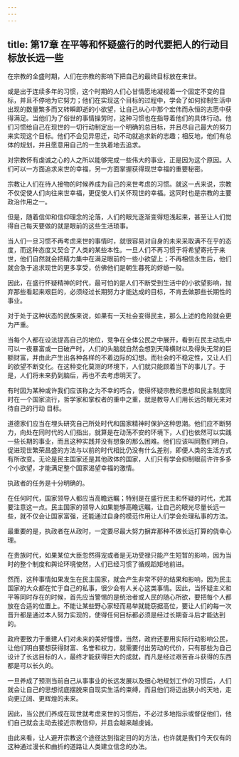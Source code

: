 ```yaml
---
---
---
```

title: 第17章 在平等和怀疑盛行的时代要把人的行动目标放长远一些
---

在宗教的全盛时期，人们在宗教的影响下把自己的最终目标放在来世。

或是出于连续多年的习惯，这个时期的人们心甘情愿地凝视着一个固定不变的目标，并且不停地为它努力；他们在实现这个目标的过程中，学会了如何抑制生活中出现的数量繁多而又转瞬即逝的小欲望，让自己从心中那个宏伟而永恒的志愿中获得满足。当他们为了俗世的事情操劳时，这种习惯也在指导着他们的具体行动。他们习惯给自己在现世的一切行动制定出一个明确的总目标，并且尽自己最大的努力来实现这个目标。他们不会见异思迁，动不动就追求新的志趣；相反地，他们有总体的规划，并且愿意用自己的一生执着地去追求。

对宗教怀有虔诚之心的人之所以能够完成一些伟大的事业，正是因为这个原因。人们可以一方面追求来世的幸福，另一方面掌握获得现世幸福的重要秘密。

宗教让人们在待人接物的时候养成为自己的来世考虑的习惯。就这一点来说，宗教不仅促使人们向往来世幸福，更促使人们关怀现世的幸福。这同时也是宗教的主要政治作用之一。

但是，随着信仰和信仰理念的沦落，人们的眼光逐渐变得短浅起来，甚至让人们觉得自己每天要做的就是眼前的这些生活琐事。

当人们一旦习惯不再考虑来世的事情时，就很容易对自身的未来采取满不在乎的态度，而这种态度又契合了人类的某些本性。一旦人们不再习惯于将希望寄托于来世，他们自然就会把精力集中在满足眼前的一些小欲望上；不再相信永生后，他们就会急于追求现世的更多享受，仿佛他们是朝生暮死的蜉蝣一般。

因此，在盛行怀疑精神的时代，最可怕的是人们不断受到生活中的小欲望影响，抛弃那些看起来艰巨的，必须经过长期努力才能达成的目标，不肯去做那些长期性的事业。

对于处于这种状态的民族来说，如果有一天社会变得民主，那么上述的危险就会更为严重。

当每个人都在设法提高自己的地位，竞争在全体公民之中展开，看到在民主动乱中可以一夜暴富或一日破产时，人们的头脑就自然会想到天降横财以及得失无常的巨额财富，并由此产生出各种各样的不着边际的幻想。而社会的不稳定性，又让人们的欲望不断变化。在这种变化莫测的环境下，人们就只能顾着当下的事儿了。于是，人们将未来扔到脑后，再也不去考虑明天了。

有时因为某种或许我们应该称之为不幸的巧合，使得怀疑宗教的思想和民主制度同时在一个国家流行，哲学家和掌权者的重中之重，就是教导人们用长远的眼光来对待自己的行动 目标。

道德家们应当在埋头研究自己所处时代和国家精神时保护这种思潮。他们应不断努力，向处在同时代的人们指出，就算是在动荡不安的环境下，人们也依然可以实践一些长期的事业，而且这种实践并没有想象的那么困难。他们应该叫同胞们明白，促进现世繁荣昌盛的方法与以前的时代相比仍没有什么差别，即便人类的生活方式有所改变。无论是民主国家还是其他政体的国家，人们只有学会抑制眼前许许多多个小欲望，才能满足整个国家渴望幸福的激情。

执政者的任务是十分明确的。

在任何时代，国家领导人都应当高瞻远瞩；特别是在盛行民主和怀疑的时代，尤其要注意这一点。民主国家的领导人如果能够高瞻远瞩，让自己的眼光尽量长远一些，就不仅会让国家富强，还能通过自身的模范作用让人们学会处理私事的方法。

最重要的是，执政者在从政时，一定要尽最大努力摒弃那种不做长远打算的侥幸心理。

在贵族时代，如果某位大臣忽然得宠或者是无功受禄只能产生短暂的影响，因为当时的整个制度和舆论环境使然，人们已经习惯了循规蹈矩地前进。

然而，这种事情如果发生在民主国家，就会产生非常不好的结果和影响，因为民主国家的大众都在忙于自己的私事，很少会有人关心这类事情。因此，当怀疑主义和平等同时存在的时候，首先应当警惕的是统治者或人民的随心所欲，要把每个人都放在合适的位置上。不能让某些野心家轻而易举就能窃据高位，要让人们的每一次晋升都是通过本人努力实现的，使得任何目标都必须是经过长期奋斗后才能达到的。

政府要致力于重建人们对未来的美好憧憬，当然，政府还要用实际行动影响公民，让他们明白要想获得财富、名誉和权力，就需要付出劳动的代价，只有那些为自己设计了长远目标的人，最终才能获得巨大的成就，而凡是经过艰苦奋斗获得的东西都是可以长久的。

一旦养成了预测当前自己从事事业的长远发展以及细心地规划工作的习惯后，人们就会让自己的思想彻底摆脱来自现实生活的束缚，而且他们将迈出狭小的天地，走向更辽阔、更辉煌的未来。

因此，当公民们养成在现世就考虑来世的习惯后，不必过多地指示或督促他们，他们自己就会主动去接近宗教信仰，并且会越来越虔诚。

由此来看，让人避开宗教这个途径达到指定目的的方法，也许就是我们今天仅有的这种通过漫长和曲折的道路让人类建立信念的办法。